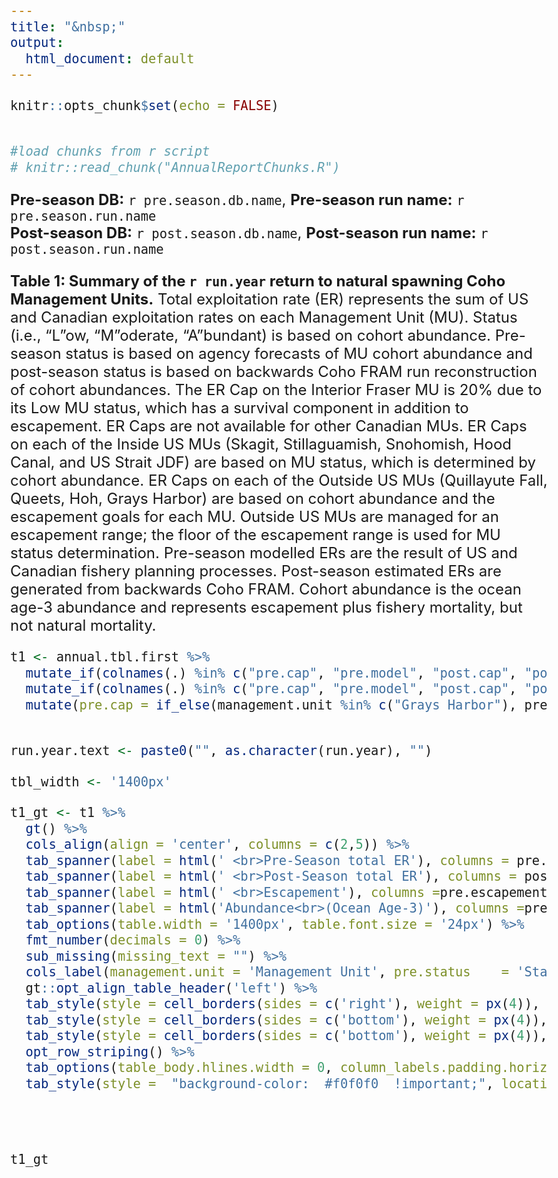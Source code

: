 ```yaml
---
title: "&nbsp;"
output:
  html_document: default
---
```


<style>
.main-container {
  max-width: unset;
}
</style>


<style type="text/css">
  body{
  font-size: 24px;
}
</style>

```r
knitr::opts_chunk$set(echo = FALSE)


#load chunks from r script
# knitr::read_chunk("AnnualReportChunks.R")

```
**Pre-season DB:** `r pre.season.db.name`, **Pre-season run name:** `r pre.season.run.name` \
**Post-season DB:** `r post.season.db.name`, **Post-season run name:** `r post.season.run.name` \


**Table 1: Summary of the `r run.year` return to natural spawning Coho Management Units.**
Total exploitation rate (ER) represents the sum of US and Canadian exploitation rates on each Management Unit (MU). Status (i.e., "L"ow, "M"oderate, "A"bundant) is based on cohort abundance. Pre-season status is based on agency forecasts of MU cohort abundance and post-season status is based on backwards Coho FRAM run reconstruction of cohort abundances. The ER Cap on the Interior Fraser MU is 20% due to its Low MU status, which has a survival component in addition to escapement. ER Caps are not available for other Canadian MUs. ER Caps on each of the Inside US MUs (Skagit, Stillaguamish, Snohomish, Hood Canal, and US Strait JDF) are based on MU status, which is determined by cohort abundance. ER Caps on each of the Outside US MUs (Quillayute Fall, Queets, Hoh, Grays Harbor) are based on cohort abundance and the escapement goals for each MU. Outside US MUs are managed for an escapement range; the floor of the escapement range is used for MU status determination. Pre-season modelled ERs are the result of US and Canadian fishery planning processes. Post-season estimated ERs are generated from backwards Coho FRAM. Cohort abundance is the ocean age-3 abundance and represents escapement plus fishery mortality, but not natural mortality.


```r

t1 <- annual.tbl.first %>%
  mutate_if(colnames(.) %in% c("pre.cap", "pre.model", "post.cap", "post.estd", "pre.escapement", "post.escapement", "pre.ocean.age", "post.ocean.age"), ~as.double(as.character(.))) %>%
  mutate_if(colnames(.) %in% c("pre.cap", "pre.model", "post.cap", "post.estd"),  ~percent(.,accuracy = 0.1)) %>%
  mutate(pre.cap = if_else(management.unit %in% c("Grays Harbor"), pre.cap, pre.cap ))


run.year.text <- paste0("", as.character(run.year), "")

tbl_width <- '1400px'

t1_gt <- t1 %>%
  gt() %>%
  cols_align(align = 'center', columns = c(2,5)) %>%
  tab_spanner(label = html(' <br>Pre-Season total ER'), columns = pre.status:pre.model) %>%
  tab_spanner(label = html(' <br>Post-Season total ER'), columns = post.status:post.estd) %>%
  tab_spanner(label = html(' <br>Escapement'), columns =pre.escapement:post.escapement) %>%
  tab_spanner(label = html('Abundance<br>(Ocean Age‐3)'), columns =pre.ocean.age:post.ocean.age) %>%
  tab_options(table.width = '1400px', table.font.size = '24px') %>%
  fmt_number(decimals = 0) %>%
  sub_missing(missing_text = "") %>%
  cols_label(management.unit = 'Management Unit', pre.status	= 'Status', pre.cap	= 'Cap', pre.model = 'Model', post.status	= 'Status', post.cap	= 'Cap', post.estd = 'Model', pre.escapement = "Pre", post.escapement = "Post", pre.ocean.age = "Pre", post.ocean.age = "Post") %>%
  gt::opt_align_table_header('left') %>%
  tab_style(style = cell_borders(sides = c('right'), weight = px(4)), locations = cells_body(columns = c(1,4,7,9, 11))) %>%
  tab_style(style = cell_borders(sides = c('bottom'), weight = px(4)), locations = cells_column_labels(columns = c(2:11))) %>%
  tab_style(style = cell_borders(sides = c('bottom'), weight = px(4)), locations = cells_body(columns = c(2:11), rows = 12)) %>%
  opt_row_striping() %>%
  tab_options(table_body.hlines.width = 0, column_labels.padding.horizontal = px(10), data_row.padding.horizontal = px(10)) %>%
  tab_style(style =  "background-color:  #f0f0f0  !important;", locations = cells_body(rows=c(2,4,6,8,10,12))) 




t1_gt

```

